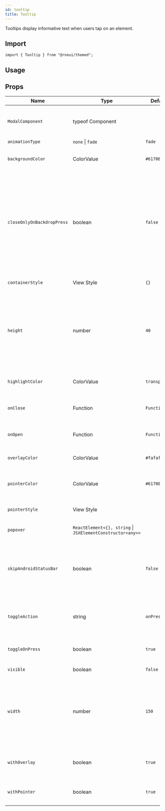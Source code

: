 ```yaml
---
id: tooltip
title: Tooltip
---
```



<IconsStyle />

Tooltips display informative text when users tap on an element.

## Import

```tsx
import { Tooltip } from "@rneui/themed";
```

## Usage

<Usage />

## Props

<div class='table-responsive'>

| Name                       | Type                                                       | Default       | Description                                                                                                                                                                                                                                             |
| -------------------------- | ---------------------------------------------------------- | ------------- | ------------------------------------------------------------------------------------------------------------------------------------------------------------------------------------------------------------------------------------------------------- |
| `ModalComponent`           | typeof Component                                           |               | Override React Native `Modal` component (usable for web-platform).                                                                                                                                                                                      |
| `animationType`            | `none` \| `fade`                                           | `fade`        |                                                                                                                                                                                                                                                         |
| `backgroundColor`          | ColorValue                                                 | `#617080`     | Sets backgroundColor of the tooltip and pointer.                                                                                                                                                                                                        |
| `closeOnlyOnBackdropPress` | boolean                                                    | `false`       | Flag to determine whether to disable auto hiding of tooltip when touching/scrolling anywhere inside the active tooltip popover container. When `true`, Tooltip closes only when overlay backdrop is pressed (or) highlighted tooltip button is pressed. |
| `containerStyle`           | View Style                                                 | `{}`          | Passes style object to tooltip container                                                                                                                                                                                                                |
| `height`                   | number                                                     | `40`          | Tooltip container height. Necessary in order to render the container in the correct place. Pass height according to the size of the content rendered inside the container.                                                                              |
| `highlightColor`           | ColorValue                                                 | `transparent` | Color to highlight the item the tooltip is surrounding.                                                                                                                                                                                                 |
| `onClose`                  | Function                                                   | `Function`    | Function which gets called on closing the tooltip.                                                                                                                                                                                                      |
| `onOpen`                   | Function                                                   | `Function`    | Function which gets called on opening the tooltip.                                                                                                                                                                                                      |
| `overlayColor`             | ColorValue                                                 | `#fafafa14`   | Color of overlay shadow when tooltip is open.                                                                                                                                                                                                           |
| `pointerColor`             | ColorValue                                                 | `#617080`     | Color of tooltip pointer, it defaults to the [`backgroundColor`](#backgroundcolor) if none is passed.                                                                                                                                                   |
| `pointerStyle`             | View Style                                                 |               | Style to be applied on the pointer.                                                                                                                                                                                                                     |
| `popover`                  | `ReactElement<{}, string` \| `JSXElementConstructor<any>>` |               | Component to be rendered as the display container.                                                                                                                                                                                                      |
| `skipAndroidStatusBar`     | boolean                                                    | `false`       | Force skip StatusBar height when calculating element position. Pass `true` if Tooltip used inside react-native Modal component.                                                                                                                         |
| `toggleAction`             | string                                                     | `onPress`     | Define type of action that should trigger tooltip. Available options _onPress_, _onLongPress_                                                                                                                                                           |
| `toggleOnPress`            | boolean                                                    | `true`        | Flag to determine to toggle or not the tooltip on press.                                                                                                                                                                                                |
| `visible`                  | boolean                                                    | `false`       | To show the tooltip.                                                                                                                                                                                                                                    |
| `width`                    | number                                                     | `150`         | Tooltip container width. Necessary in order to render the container in the correct place. Pass height according to the size of the content rendered inside the container.                                                                               |
| `withOverlay`              | boolean                                                    | `true`        | Flag to determine whether or not display overlay shadow when tooltip is open.                                                                                                                                                                           |
| `withPointer`              | boolean                                                    | `true`        | Flag to determine whether or not to display the pointer.                                                                                                                                                                                                |

</div>
